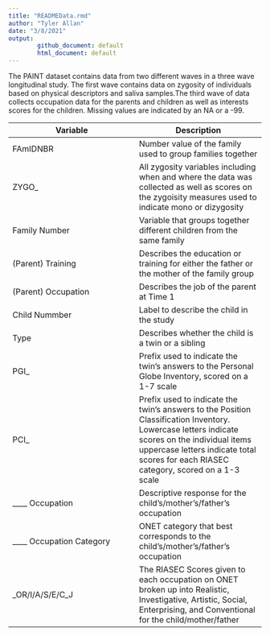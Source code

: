 ```yaml
---
title: "READMEData.rmd"
author: "Tyler Allan"
date: "3/8/2021"
output:
        github_document: default
        html_document: default
---
```


The PAINT dataset contains data from two different waves in a three wave longitudinal study. The first wave contains data on zygosity of individuals based on physical descriptors and saliva samples.The third wave of data collects occupation data for the parents and children as well as interests scores for the children. Missing values are indicated by an NA or a -99.

| Variable   | Description |
| ----------- | ----------- |
| FAmIDNBR    | Number value of the family used to group families together |
| ZYGO_  | All zygosity variables including when and where the data was collected as well as scores on the zygoisity measures used to indicate mono or dizygosity |
| Family Number | Variable that groups together different children from the same family |
| (Parent) Training | Describes the education or training for either the father or the mother of the family group |
| (Parent) Occupation    | Describes the job of the parent at Time 1 |
| Child Nummber  | Label to describe the child in the study |
| Type | Describes whether the child is a twin or a sibling |
| PGI_ | Prefix used to indicate the twin's answers to the Personal Globe Inventory, scored on a 1-7 scale |
| PCI_ | Prefix used to indicate the twin's answers to the Position Classification Inventory. Lowercase letters indicate scores on the individual items uppercase letters indicate total scores for each RIASEC category, scored on a 1-3 scale |
| ____ Occupation | Descriptive response for the child's/mother's/father's occupation |
| ____ Occupation Category | ONET category that best corresponds to the child's/mother's/father's occupation |
| _OR/I/A/S/E/C_J | The RIASEC Scores given to each occupation on ONET broken up into Realistic, Investigative, Artistic, Social, Enterprising, and Conventional for the child/mother/father |
